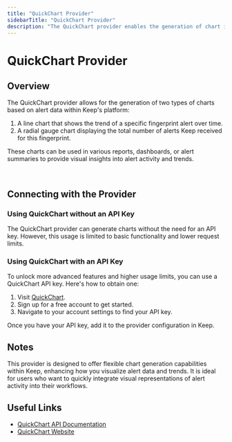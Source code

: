 ```yaml
---
title: "QuickChart Provider"
sidebarTitle: "QuickChart Provider"
description: "The QuickChart provider enables the generation of chart images through a simple and open API, allowing visualization of alert trends and counts. It supports both anonymous usage and authenticated access with an API key for enhanced functionality."
---
```


# QuickChart Provider

## Overview

The QuickChart provider allows for the generation of two types of charts based on alert data within Keep's platform:

1. A line chart that shows the trend of a specific fingerprint alert over time.
2. A radial gauge chart displaying the total number of alerts Keep received for this fingerprint.

These charts can be used in various reports, dashboards, or alert summaries to provide visual insights into alert activity and trends.

<Frame
    width="100"
  height="200">
  <img height="10" src="/images/chart_example_1.webp" />
</Frame>

<Frame
    width="100"
  height="200">
  <img height="10" src="/images/chart_example_2.webp" />
</Frame>

<AutoGeneratedSnippet />

## Connecting with the Provider

### Using QuickChart without an API Key

The QuickChart provider can generate charts without the need for an API key. However, this usage is limited to basic functionality and lower request limits.

### Using QuickChart with an API Key

To unlock more advanced features and higher usage limits, you can use a QuickChart API key. Here's how to obtain one:

1. Visit [QuickChart](https://quickchart.io/).
2. Sign up for a free account to get started.
3. Navigate to your account settings to find your API key.

Once you have your API key, add it to the provider configuration in Keep.

## Notes

This provider is designed to offer flexible chart generation capabilities within Keep, enhancing how you visualize alert data and trends. It is ideal for users who want to quickly integrate visual representations of alert activity into their workflows.

## Useful Links

- [QuickChart API Documentation](https://quickchart.io/documentation/)
- [QuickChart Website](https://quickchart.io/)
